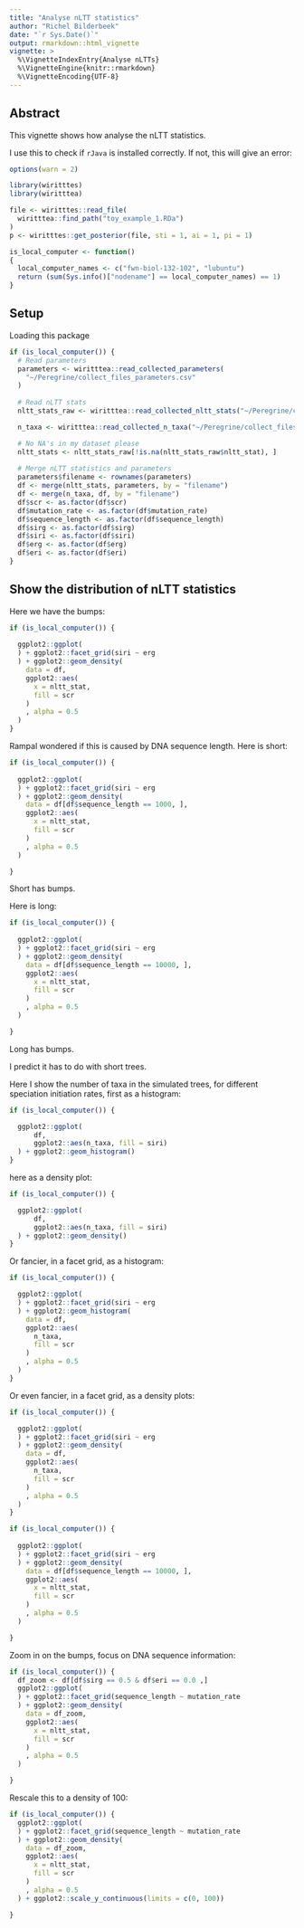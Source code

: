 ```yaml
---
title: "Analyse nLTT statistics"
author: "Richel Bilderbeek"
date: "`r Sys.Date()`"
output: rmarkdown::html_vignette
vignette: >
  %\VignetteIndexEntry{Analyse nLTTs}
  %\VignetteEngine{knitr::rmarkdown}
  %\VignetteEncoding{UTF-8}
---
```


## Abstract

This vignette shows how analyse the nLTT statistics.

I use this to check if `rJava` is installed correctly. 
If not, this will give an error:

```r
options(warn = 2)

library(wiritttes)
library(wiritttea)

file <- wiritttes::read_file(
  wiritttea::find_path("toy_example_1.RDa")
)
p <- wiritttes::get_posterior(file, sti = 1, ai = 1, pi = 1)

is_local_computer <- function()
{
  local_computer_names <- c("fwn-biol-132-102", "lubuntu")
  return (sum(Sys.info()["nodename"] == local_computer_names) == 1)
}
```

## Setup

Loading this package

```r
if (is_local_computer()) {
  # Read parameters
  parameters <- wiritttea::read_collected_parameters(
    "~/Peregrine/collect_files_parameters.csv"
  )
  
  # Read nLTT stats
  nltt_stats_raw <- wiritttea::read_collected_nltt_stats("~/Peregrine/collect_files_nltt_stats.csv")

  n_taxa <- wiritttea::read_collected_n_taxa("~/Peregrine/collect_files_n_taxa.csv")

  # No NA's in my dataset please
  nltt_stats <- nltt_stats_raw[!is.na(nltt_stats_raw$nltt_stat), ]
  
  # Merge nLTT statistics and parameters
  parameters$filename <- rownames(parameters)
  df <- merge(nltt_stats, parameters, by = "filename")
  df <- merge(n_taxa, df, by = "filename")
  df$scr <- as.factor(df$scr)
  df$mutation_rate <- as.factor(df$mutation_rate)
  df$sequence_length <- as.factor(df$sequence_length)
  df$sirg <- as.factor(df$sirg)
  df$siri <- as.factor(df$siri)
  df$erg <- as.factor(df$erg)
  df$eri <- as.factor(df$eri)
}
```

## Show the distribution of nLTT statistics

Here we have the bumps:

```r
if (is_local_computer()) {
  
  ggplot2::ggplot(
  ) + ggplot2::facet_grid(siri ~ erg
  ) + ggplot2::geom_density(
    data = df,
    ggplot2::aes(
      x = nltt_stat,
      fill = scr
    )
    , alpha = 0.5
  )
}
```

Rampal wondered if this is caused by DNA sequence length. 
Here is short:

```r
if (is_local_computer()) {
  
  ggplot2::ggplot(
  ) + ggplot2::facet_grid(siri ~ erg
  ) + ggplot2::geom_density(
    data = df[df$sequence_length == 1000, ],
    ggplot2::aes(
      x = nltt_stat,
      fill = scr
    )
    , alpha = 0.5
  )

}
```

Short has bumps.

Here is long:

```r
if (is_local_computer()) {
  
  ggplot2::ggplot(
  ) + ggplot2::facet_grid(siri ~ erg
  ) + ggplot2::geom_density(
    data = df[df$sequence_length == 10000, ],
    ggplot2::aes(
      x = nltt_stat,
      fill = scr
    )
    , alpha = 0.5
  )

}
```

Long has bumps.

I predict it has to do with short trees. 

Here I show the number of taxa in the simulated trees,
for different speciation initiation rates, first as a histogram:

```r
if (is_local_computer()) {

  ggplot2::ggplot(
      df, 
      ggplot2::aes(n_taxa, fill = siri)
  ) + ggplot2::geom_histogram()
}
```

here as a density plot:

```r
if (is_local_computer()) {

  ggplot2::ggplot(
      df, 
      ggplot2::aes(n_taxa, fill = siri)
  ) + ggplot2::geom_density()
}
```

Or fancier, in a facet grid, as a histogram:

```r
if (is_local_computer()) {

  ggplot2::ggplot(
  ) + ggplot2::facet_grid(siri ~ erg
  ) + ggplot2::geom_histogram(
    data = df,
    ggplot2::aes(
      n_taxa,
      fill = scr
    )
    , alpha = 0.5
  )
}
```

Or even fancier, in a facet grid, as a density plots:

```r
if (is_local_computer()) {

  ggplot2::ggplot(
  ) + ggplot2::facet_grid(siri ~ erg
  ) + ggplot2::geom_density(
    data = df,
    ggplot2::aes(
      n_taxa,
      fill = scr
    )
    , alpha = 0.5
  )
}
```


```r
if (is_local_computer()) {
  
  ggplot2::ggplot(
  ) + ggplot2::facet_grid(siri ~ erg
  ) + ggplot2::geom_density(
    data = df[df$sequence_length == 10000, ],
    ggplot2::aes(
      x = nltt_stat,
      fill = scr
    )
    , alpha = 0.5
  )

}
```

Zoom in on the bumps, focus on DNA sequence information:

```r
if (is_local_computer()) {
  df_zoom <- df[df$sirg == 0.5 & df$eri == 0.0 ,]
  ggplot2::ggplot(
  ) + ggplot2::facet_grid(sequence_length ~ mutation_rate
  ) + ggplot2::geom_density(
    data = df_zoom,
    ggplot2::aes(
      x = nltt_stat,
      fill = scr
    )
    , alpha = 0.5
  )

}
```

Rescale this to a density of 100:

```r
if (is_local_computer()) {
  ggplot2::ggplot(
  ) + ggplot2::facet_grid(sequence_length ~ mutation_rate
  ) + ggplot2::geom_density(
    data = df_zoom,
    ggplot2::aes(
      x = nltt_stat,
      fill = scr
    )
    , alpha = 0.5
  ) + ggplot2::scale_y_continuous(limits = c(0, 100))

}
```



